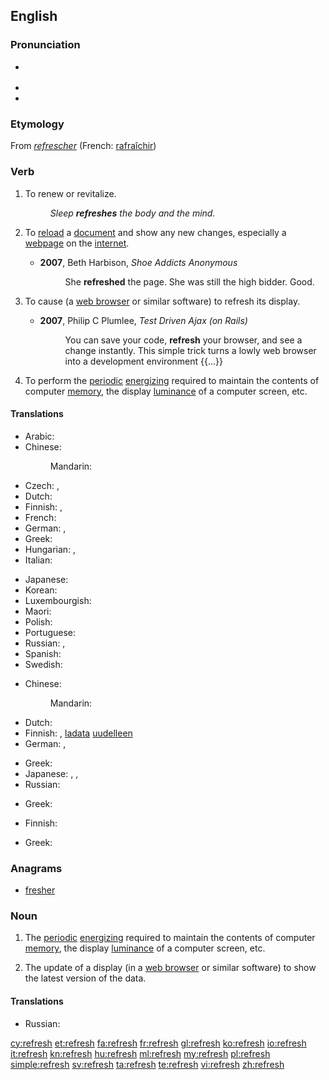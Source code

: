 ==English==

===Pronunciation===
* {{a|UK}} {{IPA|/ɹiˈfɹɛʃ/}}
* {{audio|en-us-refresh.ogg|Audio (US)}}
* {{rhymes|ɛʃ}}

===Etymology===
From {{etyl|fro|en}} ''[[refrescher]]'' (French: [[rafraîchir]])

===Verb===
{{wikipedia}}
{{en-verb|refresh|es}}

# To renew or revitalize.
#: ''Sleep '''refreshes''' the body and the mind.''
# {{context|computing|lang=en}} To [[reload]] a [[document]] and show any new changes, especially a [[webpage]] on the [[internet]].
#* '''2007''', Beth Harbison, ''Shoe Addicts Anonymous''
#*: She '''refreshed''' the page. She was still the high bidder. Good.
# {{context|computing|lang=en}} To cause (a [[web browser]] or similar software) to refresh its display.
#* '''2007''', Philip C Plumlee, ''Test Driven Ajax (on Rails)''
#*: You can save your code, '''refresh''' your browser, and see a change instantly. This simple trick turns a lowly web browser into a development environment {{...}}
# To perform the [[periodic]] [[energize|energizing]] required to maintain the contents of computer [[memory]], the display [[luminance]] of a computer screen, etc.<!--Or TV screen, or portable DVD player, or... -->

====Translations====
{{trans-top|To renew or revitalize}}
* Arabic: {{t|ar|جدد|tr=jáddada|sc=Arab}}
* Chinese:
*: Mandarin: {{t+|cmn|提神|tr=tíshén|sc=Hans}}
* Czech: {{t|cs|občerstvit}}, {{t|cs|osvěžit}}
* Dutch: {{t|nl|verfrissen}}
* Finnish: {{t|fi|virkistää}}, {{t|fi|piristää}}
* French: {{t+|fr|rafraîchir}}
* German: {{t+|de|erfrischen}}, {{t|de|auffrischen}}
* Greek: {{t+|el|ανανεώνω|tr=ananeóno|sc=Grek}}
* Hungarian: {{t+|hu|felüdít}}, {{t+|hu|felfrissít}}
* Italian: {{t|it|rinfrescare}}
{{trans-mid}}
* Japanese: {{t|ja|爽やか|tr=さわやかにする, sawayaka ni suru|alt=爽やかにする|sc=Jpan}}
* Korean: {{t|ko|새롭게|tr=saeropge hada|alt=새롭게 하다|sc=Kore}}
* Luxembourgish: {{t|lb|erfrëschen}}
* Maori: {{t|mi|tāmata}}
* Polish: {{t+|pl|odświeżyć}}
* Portuguese: {{t+|pt|refrescar}}
* Russian: {{t+|ru|освежать|impf|tr=osvežátʹ|sc=Cyrl}}, {{t+|ru|обновлять|impf|tr=obnovljátʹ|sc=Cyrl}}
* Spanish: {{t|es|refrescar}}
* Swedish: {{t|sv|uppfriska}}
{{trans-bottom}}

{{trans-top|To reload a webpage on the internet}}
* Chinese:
*: Mandarin: {{t+|cmn|刷新|tr=shuāxīn|sc=Hani}}
* Dutch: {{t|nl|een webpagina herladen}}
* Finnish: {{t|fi|päivittää}}, [[ladata]] [[uudelleen]]
* German: {{t+|de|aktualisieren}}, {{t|de|neu laden}}
{{trans-mid}}
* Greek: {{t+|el|ανανεώνω|tr=ananeóno|sc=Grek}}
* Japanese: {{t+|ja|リフレッシュ|tr=rifuresshu suru|alt=リフレッシュする|sc=Jpan}}, {{t|ja|再読み込み|tr=さいよみこみする, saiyomikomi suru|alt=再読み込みする|sc=Jpan}}, {{t+|ja|更新|alt=更新する|sc=Jpan|tr=kōshin suru}}
* Russian: {{t+|ru|обновлять|impf|tr=obnovljátʹ|sc=Cyrl}}
{{trans-bottom}}

{{trans-top|Periodic energizing required to maintain the contents of computer memory}}
* Greek: {{t+|el|ανανεώνω|tr=ananeóno|sc=Grek}}
{{trans-mid}}
{{trans-bottom}}

{{trans-top|Periodic energizing required to maintain the display luminence of a computer screen}}
* Finnish: {{t|fi|virkistää}}
{{trans-mid}}
* Greek: {{t+|el|ανανεώνω|tr=ananeóno|sc=Grek}}
{{trans-bottom}}

===Anagrams===
* [[fresher#English|fresher]]

===Noun===
{{en-noun|es}}

# The [[periodic]] [[energize|energizing]] required to maintain the contents of computer [[memory]], the display [[luminance]] of a computer screen, etc.<!--Or TV screen, or portable DVD player, or... -->
# {{context|computing|lang=en}} The update of a display (in a [[web browser]] or similar software) to show the latest version of the data.

====Translations====
{{trans-top|update of a display}}
* Russian: {{t+|ru|обновление|n|tr=obnovlénije}}
{{trans-mid}}
{{trans-bottom}}

[[cy:refresh]]
[[et:refresh]]
[[fa:refresh]]
[[fr:refresh]]
[[gl:refresh]]
[[ko:refresh]]
[[io:refresh]]
[[it:refresh]]
[[kn:refresh]]
[[hu:refresh]]
[[ml:refresh]]
[[my:refresh]]
[[pl:refresh]]
[[simple:refresh]]
[[sv:refresh]]
[[ta:refresh]]
[[te:refresh]]
[[vi:refresh]]
[[zh:refresh]]